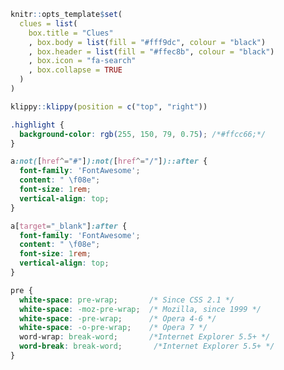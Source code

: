 
```r
knitr::opts_template$set(
  clues = list(
    box.title = "Clues"
    , box.body = list(fill = "#fff9dc", colour = "black")
    , box.header = list(fill = "#ffec8b", colour = "black")
    , box.icon = "fa-search"
    , box.collapse = TRUE
  )
)
```

```r
klippy::klippy(position = c("top", "right"))
```

```css
.highlight {
  background-color: rgb(255, 150, 79, 0.75); /*#ffcc66;*/
}

a:not([href^="#"]):not([href^="/"])::after {
  font-family: 'FontAwesome';
  content: " \f08e";
  font-size: 1rem;
  vertical-align: top;
}

a[target="_blank"]:after {
  font-family: 'FontAwesome';
  content: " \f08e";
  font-size: 1rem;
  vertical-align: top;
}

pre {
  white-space: pre-wrap;       /* Since CSS 2.1 */
  white-space: -moz-pre-wrap;  /* Mozilla, since 1999 */
  white-space: -pre-wrap;      /* Opera 4-6 */
  white-space: -o-pre-wrap;    /* Opera 7 */
  word-wrap: break-word;       /*Internet Explorer 5.5+ */
  word-break: break-word;       /*Internet Explorer 5.5+ */
}
```
